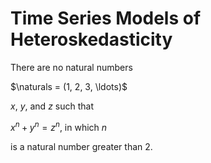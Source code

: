 # Time Series Models of Heteroskedasticity

<div class="theorem">

There are no natural numbers

$\naturals = (1, 2, 3, \ldots)$

$x$, $y$, and $z$ such that

$x^n + y^n = z^n$, in which $n$

is a natural number greater than 2.

</div>
